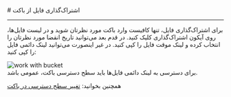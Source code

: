 

<Layout>
<Head>
<title>مستندات اشتراک گذاری فایل از باکت - لیارا</title>
<meta property="og:title" content="مستندات خدمات رایانش ابری لیارا" />
<meta property="og:description" content="مستندات مربوط به نحوه اشتراک‌گذاری فایل از باکت در فضای ذخیره‌سازی ابری در لیارا"  />
<meta property="og:image" content="https://media.liara.ir/logos/liara-poster.jpg" />
</Head>
# اشتراک‌گذاری فایل از باکت
<hr className="mb-2" />

برای اشتراک‌گذاری فایل،
تنها کافیست وارد باکت مورد نظرتان شوید و در لیست فایل‌ها، روی آیکون اشتراک‌گذاری کلیک کنید. در قدم بعد می‌توانید تاریخ انقضا مورد نظرتان را انتخاب کرده و لینک موقت فایل را کپی کنید. در غیر اینصورت می‌توانید لینک دائمی فایل را کپی کنید:


<div className="h-4" />
<img src="https://media.liara.ir/old/buckets/share-file.gif" alt="work with bucket" />
<div className="h-4" />
برای دسترسی به لینک دائمی فایل‌ها باید سطح دسترسی باکت، عمومی باشد.
<div className="h-4" />
<Alert variant="success">
<p>
همچنین بخوانید: <a href="/object-storage/how-tos/change-access-level" className="text-[#2196f3] ">تغییر سطح دسترسی در باکت</a>
</p>
</Alert>

</Layout>